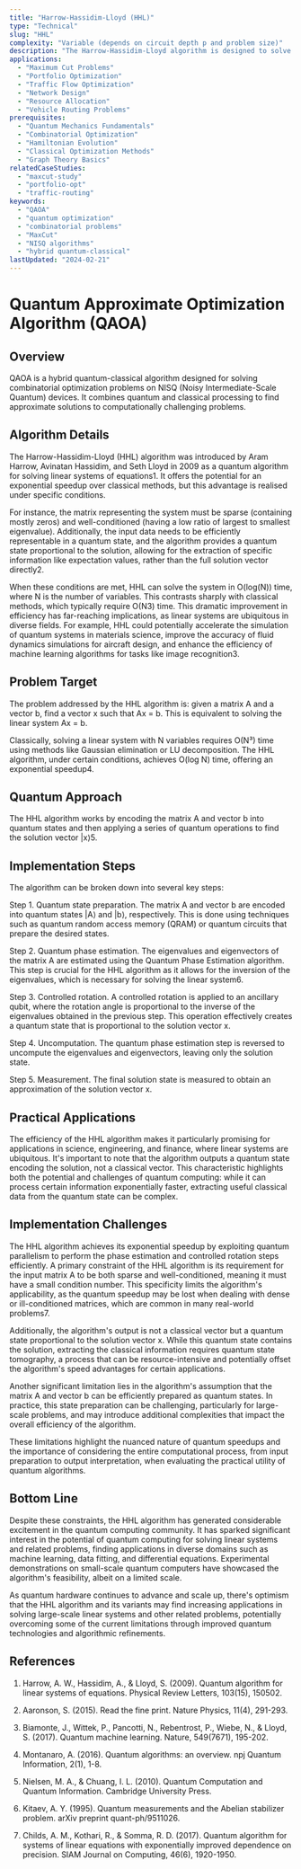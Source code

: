 ```yaml
---
title: "Harrow-Hassidim-Lloyd (HHL)"
type: "Technical"
slug: "HHL"
complexity: "Variable (depends on circuit depth p and problem size)"
description: "The Harrow-Hassidim-Lloyd algorithm is designed to solve systems of linear equations, particularly when the matrices involved are large and sparse, potentially offering exponential speedups in specific applications."
applications:
  - "Maximum Cut Problems"
  - "Portfolio Optimization"
  - "Traffic Flow Optimization"
  - "Network Design"
  - "Resource Allocation"
  - "Vehicle Routing Problems"
prerequisites:
  - "Quantum Mechanics Fundamentals"
  - "Combinatorial Optimization"
  - "Hamiltonian Evolution"
  - "Classical Optimization Methods"
  - "Graph Theory Basics"
relatedCaseStudies:
  - "maxcut-study"
  - "portfolio-opt"
  - "traffic-routing"
keywords:
  - "QAOA"
  - "quantum optimization"
  - "combinatorial problems"
  - "MaxCut"
  - "NISQ algorithms"
  - "hybrid quantum-classical"
lastUpdated: "2024-02-21"
---
```


# Quantum Approximate Optimization Algorithm (QAOA)

## Overview

QAOA is a hybrid quantum-classical algorithm designed for solving combinatorial optimization problems on NISQ (Noisy Intermediate-Scale Quantum) devices. It combines quantum and classical processing to find approximate solutions to computationally challenging problems.

## Algorithm Details

The Harrow-Hassidim-Lloyd (HHL) algorithm was introduced by Aram Harrow, Avinatan Hassidim, and Seth Lloyd in 2009 as a quantum algorithm for solving linear systems of equations1. It offers the potential for an exponential speedup over classical methods, but this advantage is realised under specific conditions.

For instance, the matrix representing the system must be sparse (containing mostly zeros) and well-conditioned (having a low ratio of largest to smallest eigenvalue). Additionally, the input data needs to be efficiently representable in a quantum state, and the algorithm provides a quantum state proportional to the solution, allowing for the extraction of specific information like expectation values, rather than the full solution vector directly2.

When these conditions are met, HHL can solve the system in O(log(N)) time, where N is the number of variables. This contrasts sharply with classical methods, which typically require O(N3) time. This dramatic improvement in efficiency has far-reaching implications, as linear systems are ubiquitous in diverse fields. For example, HHL could potentially accelerate the simulation of quantum systems in materials science, improve the accuracy of fluid dynamics simulations for aircraft design, and enhance the efficiency of machine learning algorithms for tasks like image recognition3.

## Problem Target

The problem addressed by the HHL algorithm is: given a matrix A and a vector b, find a vector x such that Ax = b. This is equivalent to solving the linear system Ax = b.

Classically, solving a linear system with N variables requires O(N³) time using methods like Gaussian elimination or LU decomposition. The HHL algorithm, under certain conditions, achieves O(log N) time, offering an exponential speedup4.

## Quantum Approach

The HHL algorithm works by encoding the matrix A and vector b into quantum states and then applying a series of quantum operations to find the solution vector |x⟩5.

## Implementation Steps

The algorithm can be broken down into several key steps:

Step 1. Quantum state preparation. The matrix A and vector b are encoded into quantum states |A⟩ and |b⟩, respectively. This is done using techniques such as quantum random access memory (QRAM) or quantum circuits that prepare the desired states.

Step 2. Quantum phase estimation. The eigenvalues and eigenvectors of the matrix A are estimated using the Quantum Phase Estimation algorithm. This step is crucial for the HHL algorithm as it allows for the inversion of the eigenvalues, which is necessary for solving the linear system6.

Step 3. Controlled rotation. A controlled rotation is applied to an ancillary qubit, where the rotation angle is proportional to the inverse of the eigenvalues obtained in the previous step. This operation effectively creates a quantum state that is proportional to the solution vector x.

Step 4. Uncomputation. The quantum phase estimation step is reversed to uncompute the eigenvalues and eigenvectors, leaving only the solution state.

Step 5. Measurement. The final solution state is measured to obtain an approximation of the solution vector x.

## Practical Applications

The efficiency of the HHL algorithm makes it particularly promising for applications in science, engineering, and finance, where linear systems are ubiquitous. It's important to note that the algorithm outputs a quantum state encoding the solution, not a classical vector. This characteristic highlights both the potential and challenges of quantum computing: while it can process certain information exponentially faster, extracting useful classical data from the quantum state can be complex.

## Implementation Challenges

The HHL algorithm achieves its exponential speedup by exploiting quantum parallelism to perform the phase estimation and controlled rotation steps efficiently. A primary constraint of the HHL algorithm is its requirement for the input matrix A to be both sparse and well-conditioned, meaning it must have a small condition number. This specificity limits the algorithm's applicability, as the quantum speedup may be lost when dealing with dense or ill-conditioned matrices, which are common in many real-world problems7.

Additionally, the algorithm's output is not a classical vector but a quantum state proportional to the solution vector x. While this quantum state contains the solution, extracting the classical information requires quantum state tomography, a process that can be resource-intensive and potentially offset the algorithm's speed advantages for certain applications.

Another significant limitation lies in the algorithm's assumption that the matrix A and vector b can be efficiently prepared as quantum states. In practice, this state preparation can be challenging, particularly for large-scale problems, and may introduce additional complexities that impact the overall efficiency of the algorithm.

These limitations highlight the nuanced nature of quantum speedups and the importance of considering the entire computational process, from input preparation to output interpretation, when evaluating the practical utility of quantum algorithms.

## Bottom Line

Despite these constraints, the HHL algorithm has generated considerable excitement in the quantum computing community. It has sparked significant interest in the potential of quantum computing for solving linear systems and related problems, finding applications in diverse domains such as machine learning, data fitting, and differential equations. Experimental demonstrations on small-scale quantum computers have showcased the algorithm's feasibility, albeit on a limited scale. 

As quantum hardware continues to advance and scale up, there's optimism that the HHL algorithm and its variants may find increasing applications in solving large-scale linear systems and other related problems, potentially overcoming some of the current limitations through improved quantum technologies and algorithmic refinements.

## References

1. Harrow, A. W., Hassidim, A., & Lloyd, S. (2009). Quantum algorithm for linear systems of equations. Physical Review Letters, 103(15), 150502.

2. Aaronson, S. (2015). Read the fine print. Nature Physics, 11(4), 291-293.

3. Biamonte, J., Wittek, P., Pancotti, N., Rebentrost, P., Wiebe, N., & Lloyd, S. (2017). Quantum machine learning. Nature, 549(7671), 195-202.

4. Montanaro, A. (2016). Quantum algorithms: an overview. npj Quantum Information, 2(1), 1-8.

5. Nielsen, M. A., & Chuang, I. L. (2010). Quantum Computation and Quantum Information. Cambridge University Press.

6. Kitaev, A. Y. (1995). Quantum measurements and the Abelian stabilizer problem. arXiv preprint quant-ph/9511026.

7. Childs, A. M., Kothari, R., & Somma, R. D. (2017). Quantum algorithm for systems of linear equations with exponentially improved dependence on precision. SIAM Journal on Computing, 46(6), 1920-1950.